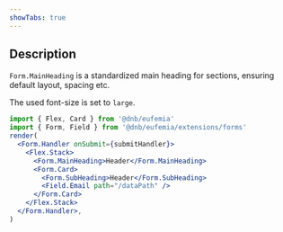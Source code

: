 ```yaml
---
showTabs: true
---
```


## Description

`Form.MainHeading` is a standardized main heading for sections, ensuring default layout, spacing etc.

The used font-size is set to `large`.

```jsx
import { Flex, Card } from '@dnb/eufemia'
import { Form, Field } from '@dnb/eufemia/extensions/forms'
render(
  <Form.Handler onSubmit={submitHandler}>
    <Flex.Stack>
      <Form.MainHeading>Header</Form.MainHeading>
      <Form.Card>
        <Form.SubHeading>Header</Form.SubHeading>
        <Field.Email path="/dataPath" />
      </Form.Card>
    </Flex.Stack>
  </Form.Handler>,
)
```
